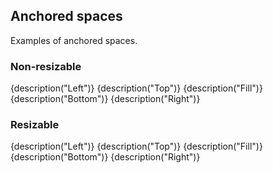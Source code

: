 
<CommonHeader />

<Meta title="Basic examples/Anchored" />

## Anchored spaces

Examples of anchored spaces.

### Non-resizable

<Canvas>
	<Story name="Non-resizable">
		<React.StrictMode>
			<ViewPort>
				<Left size="20%" style={blue} trackSize={true}>
					{description("Left")}
				</Left>
				<Fill style={green} trackSize={true}>
					<Top size="20%" style={red} trackSize={true}>
						{description("Top")}
					</Top>
					<Fill style={green} trackSize={true}>{description("Fill")}</Fill>
					<Bottom size="20%" style={red} trackSize={true}>
						{description("Bottom")}
					</Bottom>
				</Fill>
				<Right size="20%" style={blue} trackSize={true}>
					{description("Right")}
				</Right>
			</ViewPort>
		</React.StrictMode>
	</Story>
</Canvas>

### Resizable

<Canvas>
	<Story name="Resizable">
		<React.StrictMode>
			<ViewPort>
				<LeftResizable size="20%" style={blue} trackSize={true}>
					{description("Left")}
				</LeftResizable>
				<Fill style={green}>
					<TopResizable size="20%" style={red} trackSize={true}>
						{description("Top")}
					</TopResizable>
					<Fill style={green} trackSize={true}>
						{description("Fill")}
					</Fill>
					<BottomResizable size="20%" style={red} trackSize={true}>
						{description("Bottom")}
					</BottomResizable>
				</Fill>
				<RightResizable size="20%" style={blue} trackSize={true}>
					{description("Right")}
				</RightResizable>
			</ViewPort>
		</React.StrictMode>
	</Story>
</Canvas>
